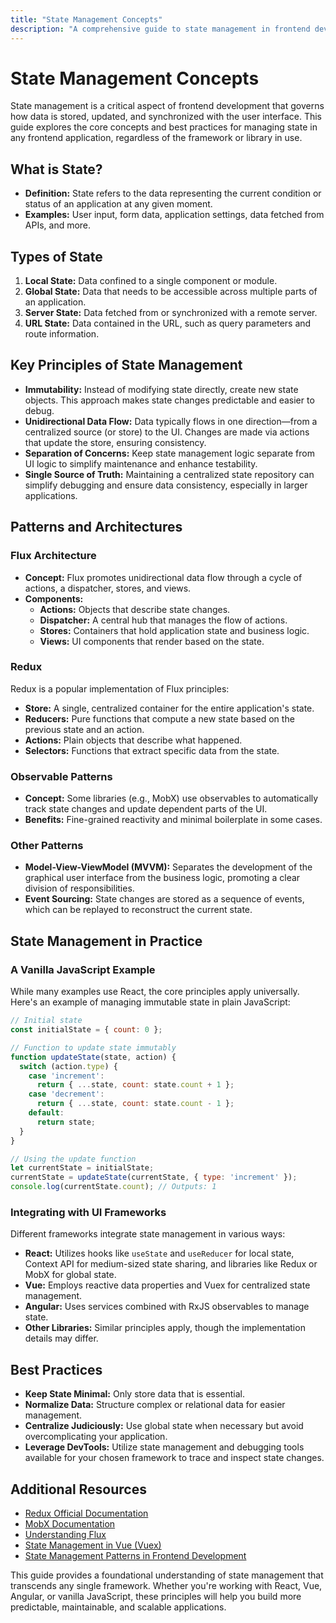 ```yaml
---
title: "State Management Concepts"
description: "A comprehensive guide to state management in frontend development, covering fundamental principles, patterns, and best practices that apply across various frameworks."
---
```


# State Management Concepts

State management is a critical aspect of frontend development that governs how data is stored, updated, and synchronized with the user interface. This guide explores the core concepts and best practices for managing state in any frontend application, regardless of the framework or library in use.

## What is State?

- **Definition:** State refers to the data representing the current condition or status of an application at any given moment.
- **Examples:** User input, form data, application settings, data fetched from APIs, and more.

## Types of State

1. **Local State:** Data confined to a single component or module.
2. **Global State:** Data that needs to be accessible across multiple parts of an application.
3. **Server State:** Data fetched from or synchronized with a remote server.
4. **URL State:** Data contained in the URL, such as query parameters and route information.

## Key Principles of State Management

- **Immutability:** Instead of modifying state directly, create new state objects. This approach makes state changes predictable and easier to debug.
- **Unidirectional Data Flow:** Data typically flows in one direction—from a centralized source (or store) to the UI. Changes are made via actions that update the store, ensuring consistency.
- **Separation of Concerns:** Keep state management logic separate from UI logic to simplify maintenance and enhance testability.
- **Single Source of Truth:** Maintaining a centralized state repository can simplify debugging and ensure data consistency, especially in larger applications.

## Patterns and Architectures

### Flux Architecture

- **Concept:** Flux promotes unidirectional data flow through a cycle of actions, a dispatcher, stores, and views.
- **Components:**
  - **Actions:** Objects that describe state changes.
  - **Dispatcher:** A central hub that manages the flow of actions.
  - **Stores:** Containers that hold application state and business logic.
  - **Views:** UI components that render based on the state.

### Redux

Redux is a popular implementation of Flux principles:
- **Store:** A single, centralized container for the entire application's state.
- **Reducers:** Pure functions that compute a new state based on the previous state and an action.
- **Actions:** Plain objects that describe what happened.
- **Selectors:** Functions that extract specific data from the state.

### Observable Patterns

- **Concept:** Some libraries (e.g., MobX) use observables to automatically track state changes and update dependent parts of the UI.
- **Benefits:** Fine-grained reactivity and minimal boilerplate in some cases.

### Other Patterns

- **Model-View-ViewModel (MVVM):** Separates the development of the graphical user interface from the business logic, promoting a clear division of responsibilities.
- **Event Sourcing:** State changes are stored as a sequence of events, which can be replayed to reconstruct the current state.

## State Management in Practice

### A Vanilla JavaScript Example

While many examples use React, the core principles apply universally. Here's an example of managing immutable state in plain JavaScript:

~~~javascript
// Initial state
const initialState = { count: 0 };

// Function to update state immutably
function updateState(state, action) {
  switch (action.type) {
    case 'increment':
      return { ...state, count: state.count + 1 };
    case 'decrement':
      return { ...state, count: state.count - 1 };
    default:
      return state;
  }
}

// Using the update function
let currentState = initialState;
currentState = updateState(currentState, { type: 'increment' });
console.log(currentState.count); // Outputs: 1
~~~

### Integrating with UI Frameworks

Different frameworks integrate state management in various ways:

- **React:** Utilizes hooks like `useState` and `useReducer` for local state, Context API for medium-sized state sharing, and libraries like Redux or MobX for global state.
- **Vue:** Employs reactive data properties and Vuex for centralized state management.
- **Angular:** Uses services combined with RxJS observables to manage state.
- **Other Libraries:** Similar principles apply, though the implementation details may differ.

## Best Practices

- **Keep State Minimal:** Only store data that is essential.
- **Normalize Data:** Structure complex or relational data for easier management.
- **Centralize Judiciously:** Use global state when necessary but avoid overcomplicating your application.
- **Leverage DevTools:** Utilize state management and debugging tools available for your chosen framework to trace and inspect state changes.

## Additional Resources

- [Redux Official Documentation](https://redux.js.org/)
- [MobX Documentation](https://mobx.js.org/)
- [Understanding Flux](https://facebook.github.io/flux/)
- [State Management in Vue (Vuex)](https://vuex.vuejs.org/)
- [State Management Patterns in Frontend Development](https://www.smashingmagazine.com/2018/02/front-end-state-management/)

This guide provides a foundational understanding of state management that transcends any single framework. Whether you're working with React, Vue, Angular, or vanilla JavaScript, these principles will help you build more predictable, maintainable, and scalable applications.

